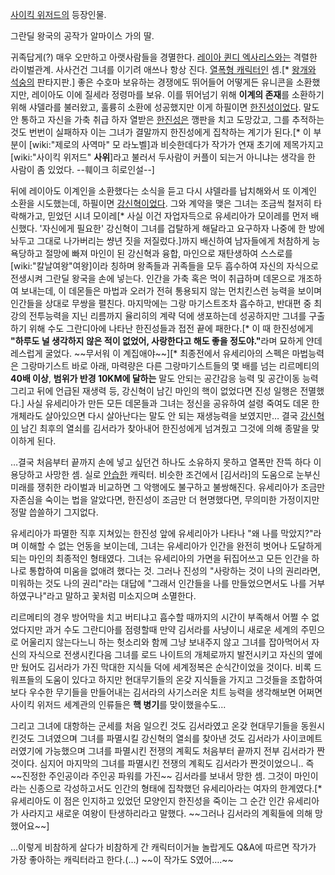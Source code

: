 [[사이킥 위저드]]의 등장인물.

그란딜 왕국의 공작가 알마이스 가의 딸.

귀족답게(?) 매우 오만하고 아랫사람들을 경멸한다. [[레이아 퀸디 엑사리스]]와는 격렬한 라이벌관계. 사사건건 그녀를 이기려 애쓰나 항상 진다. [[열폭형 캐릭터]]인 셈.[* [[왕개]]와 [[석숭]]의 판타지판.] 좋은 수호마 보유하는 경쟁에도 뛰어들어 어떻게든 유니콘을 소환했지만, 레이아도 이에 질세라 정령마를 보유. 이를 뛰어넘기 위해 '''이계의 존재'''를 소환하기 위해 샤델라를 불러왔고, 훌륭히 소환에 성공했지만 이게 하필이면 [[한진성]]이었다. 말도 안 통하고 자신을 가축 취급 하자 열받은 [[한진성]]은 깽판을 치고 도망갔고, 그를 추적하는 것도 번번이 실패하자 이는 그녀가 결말까지 한진성에게 집착하는 계기가 된다.[* 이 부분이 [wiki:"제로의 사역마" 모 라노벨]과 비슷한데다가 작가가 연재 초기에 제목가지고 [wiki:"사이킥 위저드" '''사위''']라고 불러서 두사람이 커플이 되는거 아니냐는 생각을 한 사람이 좀 있었다. --훼이크 히로인설--]

뒤에 레이아도 이계인을 소환했다는 소식을 듣고 다시 샤델라를 납치해와서 또 이계인 소환을 시도했는데, 하필이면 [[강신혁]]이었다. 그와 계약을 맺은 그녀는 조금씩 철저히 타락해가고, 믿었던 시녀 모이레[* 사실 이건 자업자득으로 유세리아가 모이레를 먼저 배신했다. '자신에게 필요한' 강신혁이 그녀를 겁탈하게 해달라고 요구하자 나중에 한 방에 놔두고 그대로 나가버리는 썅년 짓을 저질렀다.]까지 배신하여 남자들에게 처참하게 능욕당하고 절망에 빠져 마인이 된 강신혁과 융합, 마인으로 재탄생하여 스스로를 [wiki:"칼날여왕"여왕]이라 칭하며 왕족들과 귀족들을 모두 흡수하여 자신의 자식으로 전생시켜 그란딜 왕국을 손에 넣는다. 인간을 가축 혹은 먹이 취급하며 데몬으로 개조하여 보내는데, 이 데몬들은 마법과 오러가 전혀 통용되지 않는 먼치킨스런 능력을 보이며 인간들을 상대로 무쌍을 펼친다. 마지막에는 그랑 마기스트조차 흡수하고, 반대편 중 최강의 전투능력을 지닌 리름까지 율리히의 계략 덕에 생포하는데 성공하지만 그녀를 구출하기 위해 수도 그란디아에 나타난 한진성들과 접전 끝에 패한다.[* 이 때 한진성에게 '''"하루도 널 생각하지 않은 적이 없었어, 사랑한다고 해도 좋을 정도야."'''라며 묘하게 얀데레스럽게 굴었다. ~~무서워 이 계집애야~~][* 최종전에서 유세리아의 스펙은 마법능력은 그랑마기스트 바로 아래, 마력량은 다른 그랑마기스트들의 몇 배를 넘는 리르메티의 '''40배 이상''', '''범위가 반경 10KM에 달하는''' 말도 안되는 공간감응 능력 및 공간이동 능력 그리고 뒤에 언급된 재생력 등, 강신혁이 남긴 마인의 핵이 없었다면 진성 일행은 전멸했다.] 사실 유세리아가 만든 모든 데몬들과 그녀는 정신을 공유하여 설령 죽여도 데몬 한 개체라도 살아있으면 다시 살아난다는 말도 안 되는 재생능력을 보였지만… 결국 [[강신혁]]이 남긴 최후의 열쇠를 김서라가 찾아내어 한진성에게 넘겨줬고 그것에 의해 종말을 맞이하게 된다. 

…결국 처음부터 끝까지 손에 넣고 싶던건 하나도 소유하지 못하고 열폭만 잔뜩 하다 이용당하고 사망한 셈. 실로 [[안습]]한 캐릭터. 비슷한 조건에서 [김서라]의 도움으로 눈부신 미래를 쟁취한 라이벌과 비교하면 그 악행에도 불구하고 불쌍해진다. 유세리아가 조금만 자존심을 숙이는 법을 알았다면, 한진성이 조금만 더 현명했다면, 무의미한 가정이지만 정말 씁쓸하기 그지없다.

유세리아가 파멸한 직후 지쳐있는 한진성 앞에 유세리아가 나타나 "왜 나를 막았지?"라며 이해할 수 없는 언동을 보이는데, 그녀는 유세리아가 인간을 완전히 벗어나 도달하게 되는 마인의 최종적인 형태였다. 그녀는 유세리아의 가면을 뒤집어쓰고 모든 인간을 하나로 통합하여 미움을 없애려 했다는 것. 그러나 진성의 "사랑하는 것이 나의 권리라면, 미워하는 것도 나의 권리"라는 대답에 "그래서 인간들을 나를 만들었으면서도 나를 거부하였구나"라고 말하고 꽃처럼 미소지으며 소멸한다.


리르메티의 경우 방어막을 치고 버티냐고 흡수할 때까지의 시간이 부족해서 어쩔 수 없었다지만 과거 수도 그란디아를 점령할때 만약 김서라를 사냥이니 새로운 세계의 주민으로 어울리지 않는다느니 하는 헛소리와 함께 그냥 보내주지 않고 그녀를 잡아먹어서 자신의 자식으로 전생시킨다음 그녀를 로드 나이트의 개체로까지 발전시키고 자신의 옆에만 뒀어도 김서라가 가진 막대한 지식들 덕에 세계정복은 순식간이었을 것이다. 비록 드워프들의 도움이 있다고 하지만 현대무기들의 온갖 지식들을 가지고 그것들을 조합하여 보다 우수한 무기들을 만들어내는 김서라의 사기스러운 치트 능력을 생각해보면 어쩌면 사이킥 위저드 세계관의 인류들은 '''핵 병기'''를 맞이했을수도...

그리고 그녀에 대항하는 군세를 처음 일으킨 것도 김서라였고 온갖 현대무기들을 동원시킨것도 그녀였으며 그녀를 파멸시킬 강신혁의 열쇠를 찾아낸 것도 김서라가 사이코메트러였기에 가능했으며 그녀를 파멸시킨 전쟁의 계획도 처음부터 끝까지 전부 김서라가 짠 것이다. 심지어 마지막의 그녀를 파멸시킨 전쟁의 계획도 김서라가 짠것이었으니.. 즉 ~~진정한 주인공이라 주인공 파워를 가진~~ 김서라를 보내서 망한 셈. 그것이 마인이라는 신종으로 각성하고서도 인간의 형태에 집착했던 유세리아라는 여자의 한계였다.[* 유세리아도 이 점은 인지하고 있었던 모양인지 한진성을 죽이는 그 순간 인간 유세리아가 사라지고 새로운 여왕이 탄생하리라고 말했다. ~~그러나 김서라의 계획들에 의해 망했어요~~]

…이렇게 비참하게 살다가 비참하게 간 캐릭터이거늘 놀랍게도 Q&A에 따르면 작가가 가장 좋아하는 캐릭터라고 한다.(…) ~~이 작가도 S였어….~~
